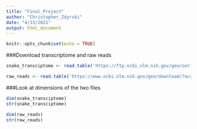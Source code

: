 ```yaml
---
title: "Final_Project"
author: "Christopher_Zdyrski"
date: "4/13/2021"
output: html_document
---
```


```r
knitr::opts_chunk$set(echo = TRUE)
```


###Download transcriptome and raw reads

```r
snake_transciptome <- read.table('https://ftp.ncbi.nlm.nih.gov/geo/series/GSE129nnn/GSE129581/suppl/GSE129581_transcriptome-assembly_min500bp.fna.gz', header=TRUE, sep="\t",stringsAsFactors = FALSE)

raw_reads <- read.table('https://www.ncbi.nlm.nih.gov/geo/download/?acc=GSE129581&format=file', header=TRUE, sep="\t",stringsAsFactors = FALSE)

```


###Look at dimensions of the two files

```r
dim(snake_transciptome)
str(snake_transciptome)

dim(raw_reads)
str(raw_reads)

```







